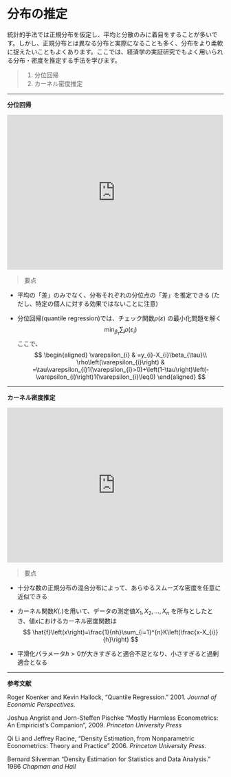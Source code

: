 # 分布の推定

統計的手法では正規分布を仮定し、平均と分散のみに着目をすることが多いです。しかし、正規分布とは異なる分布と実際になることも多く、分布をより柔軟に捉えたいこともよくあります。ここでは、経済学の実証研究でもよく用いられる分布・密度を推定する手法を学びます。

> 1. 分位回帰
> 2. カーネル密度推定

---

__分位回帰__

<iframe src="https://player.vimeo.com/video/678006926?h=3b34782cd6&amp;badge=0&amp;autopause=0&amp;player_id=0&amp;app_id=58479" width="502" height="360" frameborder="0" allow="autoplay; fullscreen; picture-in-picture" allowfullscreen title="Distributions.mp4"></iframe>

> 要点

- 平均の「差」のみでなく、分布それぞれの分位点の「差」を推定できる (ただし、特定の個人に対する効果ではないことに注意)

- 分位回帰(quantile regression)では、チェック関数$\rho (\varepsilon)$ の最小化問題を解く
  $$
  \min_{\beta_{\tau}}\sum_{i}\rho\left(\varepsilon_{i}\right)
  $$
  ここで、
  $$
  \begin{aligned}
  \varepsilon_{i} & =y_{i}-X_{i}\beta_{\tau}\\
  \rho\left(\varepsilon_{i}\right) & =\tau\varepsilon_{i}1(\varepsilon_{i}>0)+\left(1-\tau\right)\left(-\varepsilon_{i}\right)1(\varepsilon_{i}\leq0)
  \end{aligned}
  $$



---

__カーネル密度推定__

<iframe src="https://player.vimeo.com/video/678007026?h=d17703f719&amp;badge=0&amp;autopause=0&amp;player_id=0&amp;app_id=58479" width="502" height="360" frameborder="0" allow="autoplay; fullscreen; picture-in-picture" allowfullscreen title="Density.mp4"></iframe>

> 要点

- 十分な数の正規分布の混合分布によって、あらゆるスムーズな密度を任意に近似できる

- カーネル関数$K(.)$を用いて、データの測定値$X_1, X_2, ..., X_n$ を所与としたとき、値$x$におけるカーネル密度関数は
  $$
  \hat{f}\left(x\right)=\frac{1}{nh}\sum_{i=1}^{n}K\left(\frac{x-X_{i}}{h}\right)
  $$

- 平滑化パラメータ$h>0$が大きすぎると適合不足となり、小さすぎると過剰適合となる

---

__参考文献__

Roger Koenker and Kevin Hallock, "Quantile Regression." 2001. *Journal of Economic Perspectives.*

Joshua Angrist and Jorn-Steffen Pischke “Mostly Harmless Econometrics: An Empiricist’s Companion”, 2009. *Princeton University Press*

Qi Li and Jeffrey Racine, "Density Estimation, from Nonparametric Econometrics: Theory and Practice" 2006. *Princeton University Press.*

Bernard Silverman "Density Estimation for Statistics and Data Analysis." 1986 *Chapman and Hall*

